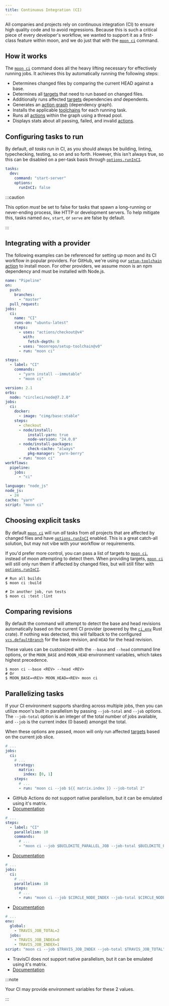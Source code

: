 ```yaml
---
title: Continuous Integration (CI)
---
```



All companies and projects rely on continuous integration (CI) to ensure high quality code and to
avoid regressions. Because this is such a critical piece of every developer's workflow, we wanted to
support it as a first-class feature within moon, and we do just that with the
[`moon ci`](../commands/ci) command.

## How it works

The [`moon ci`](../commands/ci) command does all the heavy lifting necessary for effectively running jobs. It achieves this by automatically running the following steps:

- Determines changed files by comparing the current HEAD against a base.
- Determines all [targets](../target) that need to run based on changed files.
- Additionally runs affected [targets](../target) dependencies _and_ dependents.
- Generates an [action graph](../action#action-graph) (dependency graph).
- Installs the applicable [toolchains](../toolchain) for each running task.
- Runs all [actions](../action) within the graph using a thread pool.
- Displays stats about all passing, failed, and invalid [actions](../action).

## Configuring tasks to run

By default, _all tasks_ run in CI, as you should always be building, linting, typechecking, testing,
so on and so forth. However, this isn't always true, so this can be disabled on a per-task basis
through [`options.runInCI`](../task#runinci).

```yaml
tasks:
  dev:
    command: "start-server"
    options:
      runInCI: false
```

:::caution

This option _must_ be set to false for tasks that spawn a long-running or never-ending process, like
HTTP or development servers. To help mitigate this, tasks named `dev`, `start`, or `serve` are false
by default.

:::

## Integrating with a provider

The following examples can be referenced for setting up moon and its CI workflow in popular
providers. For GitHub, we're using our
[`setup-toolchain` action](https://github.com/moonrepo/setup-toolchain) to install moon. For other
providers, we assume moon is an npm dependency and must be installed with Node.js.

<Tabs syncKey="ci-env">
<TabItem label="GitHub">

```yaml title=".github/workflows/ci.yml"
name: "Pipeline"
on:
  push:
    branches:
      - "master"
  pull_request:
jobs:
  ci:
    name: "CI"
    runs-on: "ubuntu-latest"
    steps:
      - uses: "actions/checkout@v4"
        with:
          fetch-depth: 0
      - uses: "moonrepo/setup-toolchain@v0"
      - run: "moon ci"
```

</TabItem>
<TabItem label="Buildkite">

```yaml title=".buildkite/pipeline.yml"
steps:
  - label: "CI"
    commands:
      - "yarn install --immutable"
      - "moon ci"
```

</TabItem>
<TabItem label="CircleCI">

```yaml title=".circleci/config.yml"
version: 2.1
orbs:
  node: "circleci/node@7.2.0"
jobs:
  ci:
    docker:
      - image: "cimg/base:stable"
    steps:
      - checkout
      - node/install:
          install-yarn: true
          node-version: "24.0.0"
      - node/install-packages:
          check-cache: "always"
          pkg-manager: "yarn-berry"
      - run: "moon ci"
workflows:
  pipeline:
    jobs:
      - "ci"
```

</TabItem>
<TabItem value="travisci" label="TravisCI">

```yaml title=".travis.yml"
language: "node_js"
node_js:
  - 24
cache: "yarn"
script: "moon ci"
```

</TabItem>
</Tabs>

## Choosing explicit tasks

By default [`moon ci`](../commands/ci) will run _all_ tasks from _all_ projects that are affected by changed files and have [`options.runInCI`](../task#runinci) enabled. This is a great catch-all solution, but may not vibe with your workflow or requirements.

If you'd prefer more control, you can pass a list of targets to [`moon ci`](../commands/ci), instead of moon
attempting to detect them. When providing targets, [`moon ci`](../commands/ci) will still only run them if affected by
changed files, but will still filter with [`options.runInCI`](../task#runinci).

```shell
# Run all builds
$ moon ci :build

# In another job, run tests
$ moon ci :test :lint
```

## Comparing revisions

By default the command will attempt to detect the base and head revisions automatically based on the
current CI provider (powered by the [`ci_env`](https://github.com/milesj/rust-cicd-env) Rust crate).
If nothing was detected, this will fallback to the configured
[`vcs.defaultBranch`](../workspace#defaultbranch) for the base revision, and `HEAD` for the
head revision.

These values can be customized with the `--base` and `--head` command line options, or the
`MOON_BASE` and `MOON_HEAD` environment variables, which takes highest precedence.

```shell
$ moon ci --base <REV> --head <REV>
# Or
$ MOON_BASE=<REV> MOON_HEAD=<REV> moon ci
```

## Parallelizing tasks

If your CI environment supports sharding across multiple jobs, then you can utilize moon's built in
parallelism by passing `--job-total` and `--job` options. The `--job-total` option is an integer of
the total number of jobs available, and `--job` is the current index (0 based) amongst the total.

When these options are passed, moon will only run affected [targets](../target) based on
the current job slice.

<Tabs syncKey="ci-env">
<TabItem label="GitHub">

```yaml title=".github/workflows/ci.yml"
# ...
jobs:
  ci:
    # ...
    strategy:
      matrix:
        index: [0, 1]
    steps:
      # ...
      - run: "moon ci --job ${{ matrix.index }} --job-total 2"
```

- GitHub Actions do not support native parallelism, but it can be emulated using it's matrix.
- [Documentation](https://docs.github.com/en/actions/using-jobs/using-a-matrix-for-your-jobs)

</TabItem>
<TabItem label="Buildkite">

```yaml title=".buildkite/pipeline.yml"
# ...
steps:
  - label: "CI"
    parallelism: 10
    commands:
      # ...
      - "moon ci --job $BUILDKITE_PARALLEL_JOB --job-total $BUILDKITE_PARALLEL_JOB_COUNT"
```

- [Documentation](https://buildkite.com/docs/tutorials/parallel-builds#parallel-jobs)

</TabItem>
<TabItem label="CircleCI">

```yaml title=".circleci/config.yml"
# ...
jobs:
  ci:
    # ...
    parallelism: 10
    steps:
      # ...
      - run: "moon ci --job $CIRCLE_NODE_INDEX --job-total $CIRCLE_NODE_TOTAL"
```

- [Documentation](https://circleci.com/docs/guides/optimize/parallelism-faster-jobs/)

</TabItem>
<TabItem label="TravisCI">

```yaml title=".travis.yml"
# ...
env:
  global:
    - TRAVIS_JOB_TOTAL=2
  jobs:
    - TRAVIS_JOB_INDEX=0
    - TRAVIS_JOB_INDEX=1
script: "moon ci --job $TRAVIS_JOB_INDEX --job-total $TRAVIS_JOB_TOTAL"
```

- TravisCI does not support native parallelism, but it can be emulated using it's matrix.
- [Documentation](https://docs.travis-ci.com/user/speeding-up-the-build/)

</TabItem>
</Tabs>

:::note

Your CI may provide environment variables for these 2 values.

:::
